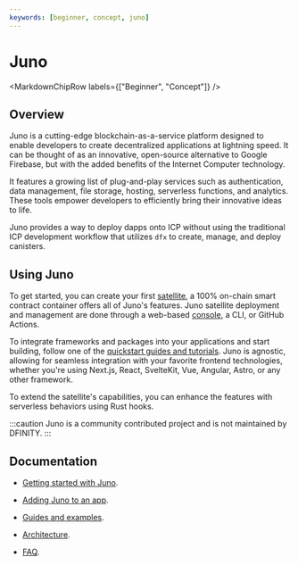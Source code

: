 ```yaml
---
keywords: [beginner, concept, juno]
---
```



# Juno

<MarkdownChipRow labels={["Beginner", "Concept"]} />

## Overview

Juno is a cutting-edge blockchain-as-a-service platform designed to enable developers to create decentralized applications at lightning speed. It can be thought of as an innovative, open-source alternative to Google Firebase, but with the added benefits of the Internet Computer technology.

It features a growing list of plug-and-play services such as authentication, data management, file storage, hosting, serverless functions, and analytics. These tools empower developers to efficiently bring their innovative ideas to life.

Juno provides a way to deploy dapps onto ICP without using the traditional ICP development workflow that utilizes `dfx` to create, manage, and deploy canisters.

## Using Juno

To get started, you can create your first [satellite](https://juno.build/docs/add-juno-to-an-app/create-a-satellite), a 100% on-chain smart contract container offers all of Juno's features. Juno satellite deployment and management are done through a web-based [console](https://console.juno.build/), a CLI, or GitHub Actions.

To integrate frameworks and packages into your applications and start building, follow one of the [quickstart guides and tutorials](https://juno.build/docs/category/guides-and-examples). Juno is agnostic, allowing for seamless integration with your favorite frontend technologies, whether you're using Next.js, React, SvelteKit, Vue, Angular, Astro, or any other framework.

To extend the satellite's capabilities, you can enhance the features with serverless behaviors using Rust hooks.

:::caution
Juno is a community contributed project and is not maintained by DFINITY.
:::

## Documentation

- [Getting started with Juno](https://juno.build/docs/intro).

- [Adding Juno to an app](https://juno.build/docs/category/add-juno-to-an-app).

- [Guides and examples](https://juno.build/docs/category/guides-and-examples).

- [Architecture](https://juno.build/docs/architecture).

- [FAQ](https://juno.build/docs/faq).


